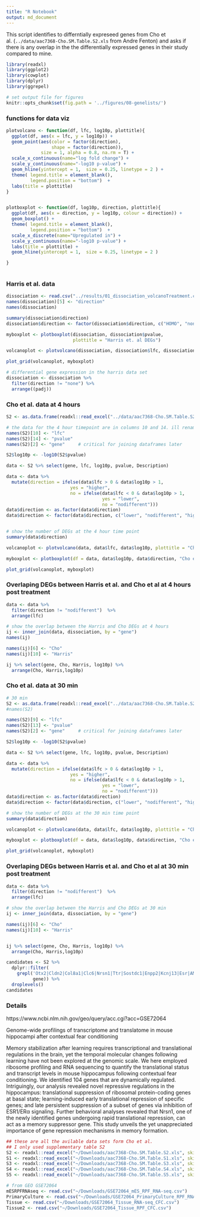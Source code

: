 ```yaml
---
title: "R Notebook"
output: md_document
---
```


This script identifies to  differntially expreseed genes from  Cho et al. (`../data/aac7368-Cho.SM.Table.S2.xls` from Andre Fenton) and asks if there is any overlap in the the differentially expressed genes in their study compared to mine.


```r
library(readxl)
library(ggplot2)
library(cowplot)
library(dplyr)
library(ggrepel)

# set output file for figures 
knitr::opts_chunk$set(fig.path = '../figures/08-genelists/')

```

### functions for data viz

```r

plotvolcano <- function(df, lfc, log10p, plottitle){
  ggplot(df, aes(x = lfc, y = log10p)) + 
  geom_point(aes(color = factor(direction), 
                 shape = factor(direction)), 
             size = 1, alpha = 0.8, na.rm = T) + 
  scale_x_continuous(name="log fold change") +
  scale_y_continuous(name="-log10 p-value") +
  geom_hline(yintercept = 1,  size = 0.25, linetype = 2 ) +
  theme( legend.title = element_blank(),
         legend.position = "bottom")  +
  labs(title = plottitle) 
}


plotboxplot <- function(df, log10p, direction, plottitle){
  ggplot(df, aes(x = direction, y = log10p, colour = direction)) + 
  geom_boxplot() +
  theme( legend.title = element_blank(),
         legend.position = "bottom")  +
  scale_x_discrete(name="Upregulated in") +
  scale_y_continuous(name="-log10 p-value") +
  labs(title = plottitle) +
  geom_hline(yintercept = 1,  size = 0.25, linetype = 2 )

} 
  
```


### Harris et al. data

```r
dissociation <- read.csv("../results/01_dissociation_volcanoTreatment.csv", header = T, row.names = 1)
names(dissociation)[5] <- "direction"
names(dissociation)

summary(dissociation$direction)
dissociation$direction <- factor(dissociation$direction, c("HOMO", "none", "DISS"))

myboxplot <- plotboxplot(dissociation, dissociation$pvalue, 
                         plottitle = "Harris et. al DEGs")

volcanoplot <- plotvolcano(dissociation, dissociation$lfc, dissociation$pvalue, plottitle = "Harris et. al DEGs")

plot_grid(volcanoplot, myboxplot)

# differential gene expression in the harris data set
dissociation <- dissociation %>%
  filter(direction != "none") %>%
  arrange((padj))

```

### Cho et al. data at 4 hours 

```r
S2 <- as.data.frame(readxl::read_excel("../data/aac7368-Cho.SM.Table.S2.xls", skip = 1 ))

# the data for the 4 hour timepoint are in columns 10 and 14. ill rename them for easy
names(S2)[10] <- "lfc"      
names(S2)[14] <- "pvalue"   
names(S2)[2] <- "gene"     # critical for joining dataframes later

S2$log10p <- -log10(S2$pvalue) 

data <- S2 %>% select(gene, lfc, log10p, pvalue, Description)

data <- data %>%
  mutate(direction = ifelse(data$lfc > 0 & data$log10p > 1, 
                        yes = "higher", 
                        no = ifelse(data$lfc < 0 & data$log10p > 1, 
                                    yes = "lower", 
                                    no = "nodifferent")))
data$direction <- as.factor(data$direction)
data$direction <- factor(data$direction, c("lower", "nodifferent", "higher"))


# show the number of DEGs at the 4 hour time point 
summary(data$direction)

volcanoplot <- plotvolcano(data, data$lfc, data$log10p, plottitle = "Cho et. al DEGs at 4 hours")

myboxplot <- plotboxplot(df = data, data$log10p, data$direction, "Cho et. al DEGs at 4 hours")

plot_grid(volcanoplot, myboxplot)
```

### Overlaping DEGs between Harris et al. and Cho et al at 4 hours post treatment

```r
data <- data %>%
  filter(direction != "nodifferent")  %>%
  arrange(lfc)

# show the overlap between the Harris and Cho DEGs at 4 hours
ij <- inner_join(data, dissociation, by = "gene")
names(ij)

names(ij)[6] <- "Cho"
names(ij)[10] <- "Harris"

ij %>% select(gene, Cho, Harris, log10p) %>%
  arrange(Cho, Harris,log10p)

```

### Cho et al. data at 30 min 

```r
# 30 min 
S2 <- as.data.frame(readxl::read_excel("../data/aac7368-Cho.SM.Table.S2.xls", skip = 1 ))
#names(S2)

names(S2)[9] <- "lfc"      
names(S2)[13] <- "pvalue"   
names(S2)[2] <- "gene"     # critical for joining dataframes later

S2$log10p <- -log10(S2$pvalue) 

data <- S2 %>% select(gene, lfc, log10p, pvalue, Description)

data <- data %>%
  mutate(direction = ifelse(data$lfc > 0 & data$log10p > 1, 
                        yes = "higher", 
                        no = ifelse(data$lfc < 0 & data$log10p > 1, 
                                    yes = "lower", 
                                    no = "nodifferent")))
data$direction <- as.factor(data$direction)
data$direction <- factor(data$direction, c("lower", "nodifferent", "higher"))

# show the number of DEGs at the 30 min time point 
summary(data$direction)

volcanoplot <- plotvolcano(data, data$lfc, data$log10p, plottitle = "Cho et. al DEGs 30 min")

myboxplot <- plotboxplot(df = data, data$log10p, data$direction, "Cho et. al DEGs at 30 min")

plot_grid(volcanoplot, myboxplot)

```


### Overlaping DEGs between Harris et al. and Cho et al at 30 min post treatment

```r

data <- data %>%
  filter(direction != "nodifferent")  %>%
  arrange(lfc)

# show the overlap between the Harris and Cho DEGs at 30 min
ij <- inner_join(data, dissociation, by = "gene")

names(ij)[6] <- "Cho"
names(ij)[10] <- "Harris"


ij %>% select(gene, Cho, Harris, log10p) %>%
  arrange(Cho, Harris,log10p)
```



```r


candidates <- S2 %>%
  dplyr::filter(
    grepl('Otx2|Cldn2|Col8a1|Clc6|Nrsn1|Ttr|Sostdc1|Enpp2|Kcnj13|Esr|AMPA|Creb1|Otx|Gdf2|Pkd|Grin|Grim|Gria', 
          gene)) %>%
  droplevels()
candidates 

```

### Details

https://www.ncbi.nlm.nih.gov/geo/query/acc.cgi?acc=GSE72064

Genome-wide profilings of transcriptome and translatome in mouse hippocampi after contextual fear conditioning

Memory stabilization after learning requires transcriptional and translational regulations in the brain, yet the temporal molecular changes following learning have not been explored at the genomic scale. We here employed ribosome profiling and RNA sequencing to quantify the translational status and transcript levels in mouse hippocampus following contextual fear conditioning. We identified 104 genes that are dynamically regulated. Intriguingly, our analysis revealed novel repressive regulations in the hippocampus: translational suppression of ribosomal protein-coding genes at basal state; learning-induced early translational repression of specific genes; and late persistent suppression of a subset of genes via inhibition of ESR1/ERα signaling. Further behavioral analyses revealed that Nrsn1, one of the newly identified genes undergoing rapid translational repression, can act as a memory suppressor gene. This study unveils the yet unappreciated importance of gene repression mechanisms in memory formation.

```r
## these are all the avilable data sets form Cho et al. 
## I only used supplementary table S2 
S2 <- readxl::read_excel("~/Downloads/aac7368-Cho.SM.Table.S2.xls", skip = 1 ) 
S1 <- readxl::read_excel("~/Downloads/aac7368-Cho.SM.Table.S1.xls", skip = 1 )
S3 <- readxl::read_excel("~/Downloads/aac7368-Cho.SM.Table.S3.xls", skip = 2 )
S4 <- readxl::read_excel("~/Downloads/aac7368-Cho.SM.Table.S4.xls", skip = 1 )
S5 <- readxl::read_excel("~/Downloads/aac7368-Cho.SM.Table.S5.xls", skip = 1 )

# from GEO GSE72064
mESRPFRNAseq <- read.csv("~/Downloads/GSE72064_mES_RPF_RNA-seq.csv")
PrimaryCulture <- read.csv("~/Downloads/GSE72064_PrimaryCulture_RPF_RNA-seq.csv")
Tissue <- read.csv("~/Downloads/GSE72064_Tissue_RNA-seq_CFC.csv")
Tissue2 <- read.csv("~/Downloads/GSE72064_Tissue_RPF_CFC.csv")
```